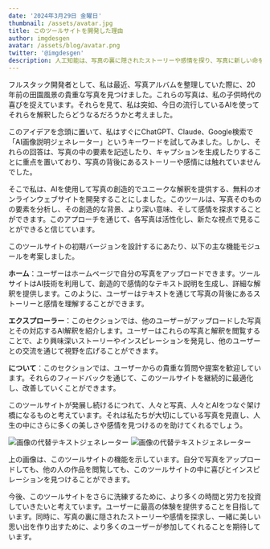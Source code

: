 ```yaml
---
date: '2024年3月29日 金曜日'
thumbnail: /assets/avatar.jpg
title: このツールサイトを開発した理由
author: imgdesgen
avatar: /assets/blog/avatar.png
twitter: '@imgdesgen'
description: 人工知能は、写真の裏に隠されたストーリーや感情を探り、写真に新しい命を吹き込む、創造的でユニークな解釈を提供します。
---
```


フルスタック開発者として、私は最近、写真アルバムを整理していた際に、20年前の田園風景の貴重な写真を見つけました。これらの写真は、私の子供時代の喜びを捉えています。それらを見て、私は突如、今日の流行しているAIを使ってそれらを解釈したらどうなるだろうかと考えました。

このアイデアを念頭に置いて、私はすぐにChatGPT、Claude、Google検索で「AI画像説明ジェネレーター」というキーワードを試してみました。しかし、それらの回答は、写真の中の要素を記述したり、キャプションを生成したりすることに重点を置いており、写真の背後にあるストーリーや感情には触れていませんでした。

そこで私は、AIを使用して写真の創造的でユニークな解釈を提供する、無料のオンラインウェブサイトを開発することにしました。このツールは、写真そのものの要素を分析し、その創造的な背景、より深い意味、そして感情を探求することができます。このアプローチを通じて、各写真は活性化し、新たな視点で見ることができると信じています。

このツールサイトの初期バージョンを設計するにあたり、以下の主な機能モジュールを考案しました。

**ホーム**：ユーザーはホームページで自分の写真をアップロードできます。ツールサイトはAI技術を利用して、創造的で感情的なテキスト説明を生成し、詳細な解釈を提供します。このように、ユーザーはテキストを通じて写真の背後にあるストーリーと感情を理解することができます。

**エクスプローラー**：このセクションでは、他のユーザーがアップロードした写真とその対応するAI解釈を紹介します。ユーザーはこれらの写真と解釈を閲覧することで、より興味深いストーリーやインスピレーションを発見し、他のユーザーとの交流を通じて視野を広げることができます。

**について**：このセクションでは、ユーザーからの貴重な質問や提案を歓迎しています。それらのフィードバックを通じて、このツールサイトを継続的に最適化し、改善していくことができます。

このツールサイトが発展し続けるにつれて、人々と写真、人々とAIをつなぐ架け橋になるものと考えています。それは私たちが大切にしている写真を見直し、人生の中にさらに多くの美しさや感情を見つけるのを助けてくれるでしょう。

<div style={{ display: 'flex', justifyContent: 'space-between' }}>  
  <img src="/assets/blog/wps.webp" alt="画像の代替テキストジェネレーター" style={{ width: '45%', height: 'auto' }} />  
  <img src="/assets/blog/home.webp" alt="画像の代替テキストジェネレーター" style={{ width: '45%', height: 'auto' }} />  
</div> 

上の画像は、このツールサイトの機能を示しています。自分で写真をアップロードしても、他の人の作品を閲覧しても、このツールサイトの中に喜びとインスピレーションを見つけることができます。

今後、このツールサイトをさらに洗練するために、より多くの時間と労力を投資していきたいと考えています。ユーザーに最高の体験を提供することを目指しています。同時に、写真の裏に隠されたストーリーや感情を探求し、一緒に美しい思い出を作り出すために、より多くのユーザーが参加してくれることを期待しています。